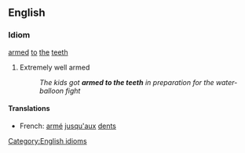 ==English==

===Idiom===
[[armed]] [[to]] [[the]] [[teeth]]

# Extremely well armed
#:''The kids got '''armed to the teeth''' in preparation for the water-balloon fight''

====Translations====
*French: [[armé]] [[jusqu'à|jusqu'aux]] [[dent]]s
[[Category:English idioms]]